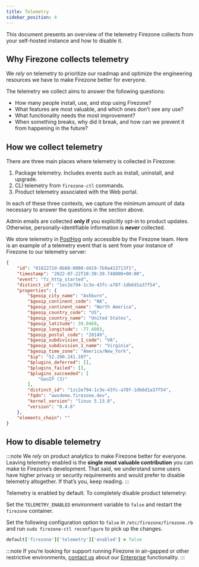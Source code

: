 ```yaml
---
title: Telemetry
sidebar_position: 4
---
```


This document presents an overview of the telemetry Firezone collects from your
self-hosted instance and how to disable it.

## Why Firezone collects telemetry

We *rely* on telemetry to prioritize our roadmap and optimize the engineering
resources we have to make Firezone better for everyone.

The telemetry we collect aims to answer the following questions:

- How many people install, use, and stop using Firezone?
- What features are most valuable, and which ones don’t see any use?
- What functionality needs the most improvement?
- When something breaks, why did it break, and how can we prevent it from happening
in the future?

## How we collect telemetry

There are three main places where telemetry is collected in Firezone:

1. Package telemetry. Includes events such as install, uninstall, and upgrade.
2. CLI telemetry from `firezone-ctl` commands.
3. Product telemetry associated with the Web portal.

In each of these three contexts, we capture the minimum amount of data necessary
to answer the questions in the section above.

Admin emails are collected **only if** you explicitly opt-in to product updates.
Otherwise, personally-identifiable information is ***never*** collected.

We store telemetry in [PostHog](https://posthog.com) only accessible by the Firezone team.
Here is an example of a telemetry event that is sent from your instance of
Firezone to our telemetry server:

```json
{
    "id": "0182272d-0b88-0000-d419-7b9a413713f1",
    "timestamp": "2022-07-22T18:30:39.748000+00:00",
    "event": "fz_http_started",
    "distinct_id": "1ec2e794-1c3e-43fc-a78f-1db6d1a37f54",
    "properties": {
        "$geoip_city_name": "Ashburn",
        "$geoip_continent_code": "NA",
        "$geoip_continent_name": "North America",
        "$geoip_country_code": "US",
        "$geoip_country_name": "United States",
        "$geoip_latitude": 39.0469,
        "$geoip_longitude": -77.4903,
        "$geoip_postal_code": "20149",
        "$geoip_subdivision_1_code": "VA",
        "$geoip_subdivision_1_name": "Virginia",
        "$geoip_time_zone": "America/New_York",
        "$ip": "52.200.241.107",
        "$plugins_deferred": [],
        "$plugins_failed": [],
        "$plugins_succeeded": [
            "GeoIP (3)"
        ],
        "distinct_id": "1zc2e794-1c3e-43fc-a78f-1db6d1a37f54",
        "fqdn": "awsdemo.firezone.dev",
        "kernel_version": "linux 5.13.0",
        "version": "0.4.6"
    },
    "elements_chain": ""
}
```

## How to disable telemetry

:::note
We *rely* on product analytics to make Firezone better for everyone.
Leaving telemetry enabled is the **single most valuable contribution** you can
make to Firezone’s development. That said, we understand some users have higher
privacy or security requirements and would prefer to disable telemetry altogether.
If that’s you, keep reading.
:::

Telemetry is enabled by default. To completely disable product telemetry:

<Tabs>
  <TabItem value="docker" label="Docker" default>

Set the `TELEMETRY_ENABLED` environment variable to `false` and
restart the `firezone` container.

  </TabItem>
  <TabItem value="omnibus" label="Omnibus">

Set the following configuration option to `false` in `/etc/firezone/firezone.rb`
and run `sudo firezone-ctl reconfigure` to pick up the changes.

```ruby
default['firezone']['telemetry']['enabled'] = false
```

  </TabItem>
</Tabs>

:::note
If you’re looking for support running Firezone in air-gapped or other
restrictive environments, [contact us](https://www.firezone.dev/sales?utm_source=docs.firezone.dev) about our
[Enterprise](https://www.firezone.dev/pricing?utm_source=docs.firezone.dev) functionality.
:::
